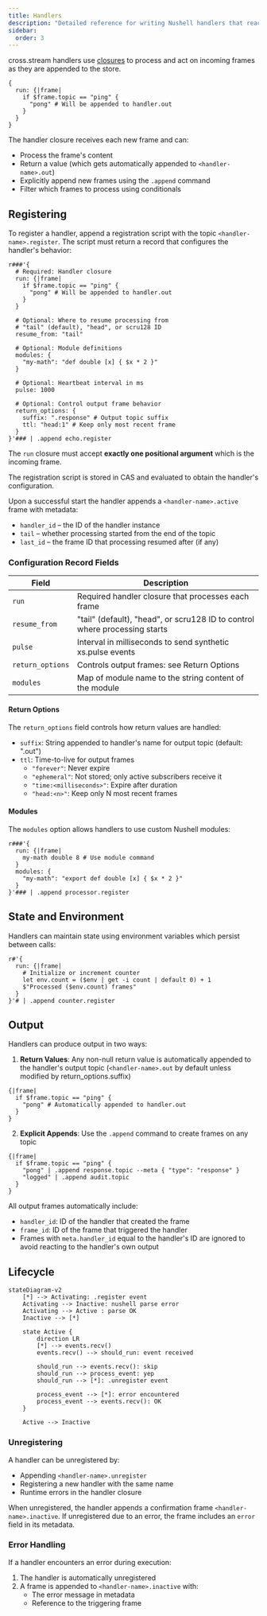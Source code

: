 ```yaml
---
title: Handlers
description: "Detailed reference for writing Nushell handlers that react to frames, manage state, and emit new events"
sidebar:
  order: 3
---
```




cross.stream handlers use <Link to="nu" />
[closures](https://www.nushell.sh/lang-guide/chapters/types/basic_types/closure.html)
to process and act on incoming frames as they are appended to the store.

```nushell
{
  run: {|frame|
    if $frame.topic == "ping" {
      "pong" # Will be appended to handler.out
    }
  }
}
```

The handler closure receives each new frame and can:

- Process the frame's content
- Return a value (which gets automatically appended to `<handler-name>.out`)
- Explicitly append new frames using the `.append` command
- Filter which frames to process using conditionals

## Registering

To register a handler, append a registration script with the topic
`<handler-name>.register`. The script must return a record that configures the
handler's behavior:

```nushell
r###'{
  # Required: Handler closure
  run: {|frame|
    if $frame.topic == "ping" {
      "pong" # Will be appended to handler.out
    }
  }

  # Optional: Where to resume processing from
  # "tail" (default), "head", or scru128 ID
  resume_from: "tail"

  # Optional: Module definitions
  modules: {
    "my-math": "def double [x] { $x * 2 }"
  }

  # Optional: Heartbeat interval in ms
  pulse: 1000

  # Optional: Control output frame behavior
  return_options: {
    suffix: ".response" # Output topic suffix
    ttl: "head:1" # Keep only most recent frame
  }
}'### | .append echo.register
```

The `run` closure must accept **exactly one positional argument** which is the
incoming frame.

The registration script is stored in CAS and evaluated to obtain the handler's
configuration.

Upon a successful start the handler appends a `<handler-name>.active` frame
with metadata:

- `handler_id` – the ID of the handler instance
- `tail` – whether processing started from the end of the topic
- `last_id` – the frame ID that processing resumed after (if any)

### Configuration Record Fields

| Field            | Description                                                                |
| ---------------- | -------------------------------------------------------------------------- |
| `run`            | Required handler closure that processes each frame                         |
| `resume_from`    | "tail" (default), "head", or scru128 ID to control where processing starts |
| `pulse`          | Interval in milliseconds to send synthetic xs.pulse events                 |
| `return_options` | Controls output frames: see Return Options                                 |
| `modules`        | Map of module name to the string content of the module                     |

#### Return Options

The `return_options` field controls how return values are handled:

- `suffix`: String appended to handler's name for output topic (default: ".out")
- `ttl`: Time-to-live for output frames
  - `"forever"`: Never expire
  - `"ephemeral"`: Not stored; only active subscribers receive it
  - `"time:<milliseconds>"`: Expire after duration
  - `"head:<n>"`: Keep only N most recent frames

#### Modules

The `modules` option allows handlers to use custom Nushell modules:

```nushell
r###'{
  run: {|frame|
    my-math double 8 # Use module command
  }
  modules: {
    "my-math": "export def double [x] { $x * 2 }"
  }
}'### | .append processor.register
```

## State and Environment

Handlers can maintain state using environment variables which persist between
calls:

```nushell
r#'{
  run: {|frame|
    # Initialize or increment counter
    let env.count = ($env | get -i count | default 0) + 1
    $"Processed ($env.count) frames"
  }
}'# | .append counter.register
```

## Output

Handlers can produce output in two ways:

1. **Return Values**: Any non-null return value is automatically appended to the
   handler's output topic (`<handler-name>.out` by default unless modified by
   return_options.suffix)

```nushell
{|frame|
  if $frame.topic == "ping" {
    "pong" # Automatically appended to handler.out
  }
}
```

2. **Explicit Appends**: Use the `.append` command to create frames on any topic

```nushell
{|frame|
  if $frame.topic == "ping" {
    "pong" | .append response.topic --meta { "type": "response" }
    "logged" | .append audit.topic
  }
}
```

All output frames automatically include:

- `handler_id`: ID of the handler that created the frame
- `frame_id`: ID of the frame that triggered the handler
- Frames with `meta.handler_id` equal to the handler's ID are ignored to avoid
  reacting to the handler's own output

## Lifecycle

```mermaid
stateDiagram-v2
    [*] --> Activating: .register event
    Activating --> Inactive: nushell parse error
    Activating --> Active : parse OK
    Inactive --> [*]

    state Active {
        direction LR
        [*] --> events.recv()
        events.recv() --> should_run: event received

        should_run --> events.recv(): skip
        should_run --> process_event: yep
        should_run --> [*]: .unregister event

        process_event --> [*]: error encountered
        process_event --> events.recv(): OK
    }

    Active --> Inactive
```

### Unregistering

A handler can be unregistered by:

- Appending `<handler-name>.unregister`
- Registering a new handler with the same name
- Runtime errors in the handler closure

When unregistered, the handler appends a confirmation frame
`<handler-name>.inactive`. If unregistered due to an error, the frame
includes an `error` field in its metadata.

### Error Handling

If a handler encounters an error during execution:

1. The handler is automatically unregistered
2. A frame is appended to `<handler-name>.inactive` with:
   - The error message in metadata
   - Reference to the triggering frame
